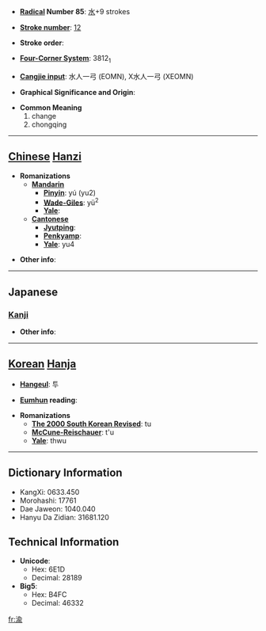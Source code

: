 * '''[[Wiktionary:Chinese radical index| Radical]] Number 85''': [[Wiktionary:Chinese radical index 水|水]]+9 strokes

* '''[[Wiktionary:Chinese total strokes index|Stroke number]]''': [[Wiktionary:Chinese total strokes index 12|12]]

* '''Stroke order''': 

* '''[[Wiktionary:Chinese four corner index|Four-Corner System]]''': 3812<sub>1</sub>

* '''[[Wiktionary:Chinese Cangjie index|Cangjie input]]''': 水人一弓 (EOMN), X水人一弓 (XEOMN)

* '''Graphical Significance and Origin''': 

* '''Common Meaning'''
*#change
*# chongqing


----

== [[Chinese]] [[Hanzi]] ==

* '''Romanizations'''
** '''[[Mandarin]]'''
*** '''[[Pinyin]]''': yú (yu2)
*** '''[[Wade-Giles]]''': yü<sup>2</sup>
*** '''[[Yale]]''': 
** '''[[Cantonese]]'''
*** '''[[Jyutping]]''':
*** '''[[Penkyamp]]''': 
*** '''[[Yale]]''': yu4

* '''Other info''': 

----

==Japanese==
===[[Kanji]]===
{{kanji|on readings=[[ゆ]] (yu)
|kun readings=[[かわる]] (kawaru)
}}

* '''Other info''':  

----

== [[Korean]] [[Hanja]] ==

* '''[[Hangeul]]''': 투

* '''[[Eumhun]] reading''': 

* '''Romanizations'''
** '''[[The 2000 South Korean Revised Romanization|The 2000 South Korean Revised]]''': tu
** '''[[McCune-Reischauer]]''': t'u
** '''[[Yale]]''': thwu

----

== Dictionary Information ==

* KangXi: 0633.450
* Morohashi: 17761
* Dae Jaweon: 1040.040
* Hanyu Da Zidian: 31681.120

== Technical Information ==

* '''Unicode''':
** Hex: 6E1D
** Decimal: 28189
* '''Big5''':
** Hex: B4FC
** Decimal: 46332

[[fr:渝]]